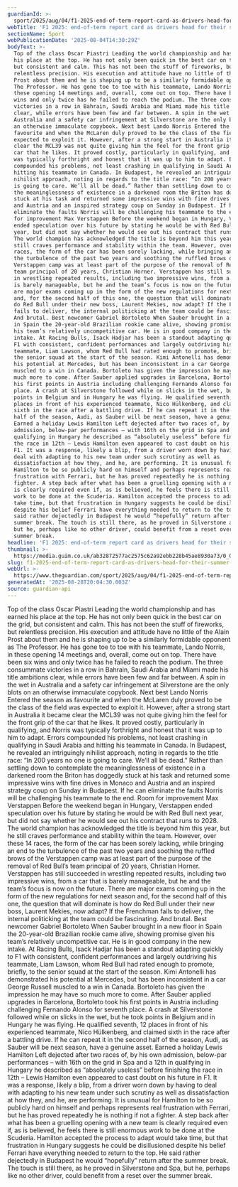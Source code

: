```yaml
---
guardianId: >-
  sport/2025/aug/04/f1-2025-end-of-term-report-card-as-drivers-head-for-their-summer-break
webTitle: 'F1 2025: end-of-term report card as drivers head for their summer break'
sectionName: Sport
webPublicationDate: '2025-08-04T14:30:29Z'
bodyText: >-
  Top of the class Oscar Piastri Leading the world championship and has earned
  his place at the top. He has not only been quick in the best car on the grid,
  but consistent and calm. This has not been the stuff of fireworks, but
  relentless precision. His execution and attitude have no little of the Alain
  Prost about them and he is shaping up to be a similarly formidable opponent as
  The Professor. He has gone toe to toe with his teammate, Lando Norris, in
  these opening 14 meetings and, overall, come out on top. There have been six
  wins and only twice has he failed to reach the podium. The three consummate
  victories in a row in Bahrain, Saudi Arabia and Miami made his title ambitions
  clear, while errors have been few and far between. A spin in the wet in
  Australia and a safety car infringement at Silverstone are the only blots on
  an otherwise immaculate copybook. Next best Lando Norris Entered the season as
  favourite and when the McLaren duly proved to be the class of the field was
  expected to exploit it. However, after a strong start in Australia it became
  clear the MCL39 was not quite giving him the feel for the front grip of the
  car that he likes. It proved costly, particularly in qualifying, and Norris
  was typically forthright and honest that it was up to him to adapt. Errors
  compounded his problems, not least crashing in qualifying in Saudi Arabia and
  hitting his teammate in Canada. In Budapest, he revealed an intriguingly
  nihilist approach, noting in regards to the title race: “In 200 years no one
  is going to care. We’ll all be dead.” Rather than settling down to contemplate
  the meaninglessness of existence in a darkened room the Briton has doggedly
  stuck at his task and returned some impressive wins with fine drives in Monaco
  and Austria and an inspired strategy coup on Sunday in Budapest. If he can
  eliminate the faults Norris will be challenging his teammate to the end. Room
  for improvement Max Verstappen Before the weekend began in Hungary, Verstappen
  ended speculation over his future by stating he would be with Red Bull next
  year, but did not say whether he would see out his contract that runs to 2028.
  The world champion has acknowledged the title is beyond him this year, but he
  still craves performance and stability within the team. However, over these 14
  races, the form of the car has been sorely lacking, while bringing an end to
  the turbulence of the past two years and soothing the ruffled brows of the
  Verstappen camp was at least part of the purpose of the removal of Red Bull’s
  team principal of 20 years, Christian Horner. Verstappen has still succeeded
  in wrestling repeated results, including two impressive wins, from a car that
  is barely manageable, but he and the team’s focus is now on the future. There
  are major exams coming up in the form of the new regulations for next season
  and, for the second half of this one, the question that will dominate is how
  do Red Bull under their new boss, Laurent Mekies, now adapt? If the Frenchman
  fails to deliver, the internal politicking at the team could be fascinating.
  And brutal. Best newcomer Gabriel Bortoleto When Sauber brought in a new floor
  in Spain the 20-year-old Brazilian rookie came alive, showing promise given
  his team’s relatively uncompetitive car. He is in good company in the new
  intake. At Racing Bulls, Isack Hadjar has been a standout adapting quickly to
  F1 with consistent, confident performances and largely outdriving his
  teammate, Liam Lawson, whom Red Bull had rated enough to promote, briefly, to
  the senior squad at the start of the season. Kimi Antonelli has demonstrated
  his potential at Mercedes, but has been inconsistent in a car George Russell
  muscled to a win in Canada. Bortoleto has given the impression he may have so
  much more to come. After Sauber applied upgrades in Barcelona, Bortoleto took
  his first points in Austria including challenging Fernando Alonso for seventh
  place. A crash at Silverstone followed while on slicks in the wet, but he took
  points in Belgium and in Hungary he was flying. He qualified seventh, 12
  places in front of his experienced teammate, Nico Hülkenberg, and claimed
  sixth in the race after a battling drive. If he can repeat it in the second
  half of the season, Audi, as Sauber will be next season, have a genuine asset.
  Earned a holiday Lewis Hamilton Left dejected after two races of, by his own
  admission, below-par performances – with 16th on the grid in Spa and a 12th in
  qualifying in Hungary he described as “absolutely useless” before finishing
  the race in 12th – Lewis Hamilton even appeared to cast doubt on his future in
  F1. It was a response, likely a blip, from a driver worn down by having to
  deal with adapting to his new team under such scrutiny as well as
  dissatisfaction at how they, and he, are performing. It is unusual for
  Hamilton to be so publicly hard on himself and perhaps represents real
  frustration with Ferrari, but he has proved repeatedly he is nothing if not a
  fighter. A step back after what has been a gruelling opening with a new team
  is clearly required even if, as is believed, he feels there is still enormous
  work to be done at the Scuderia. Hamilton accepted the process to adapt would
  take time, but that frustration in Hungary suggests he could be disillusioned
  despite his belief Ferrari have everything needed to return to the top. He
  said rather dejectedly in Budapest he would “hopefully” return after the
  summer break. The touch is still there, as he proved in Silverstone and Spa,
  but he, perhaps like no other driver, could benefit from a reset over the
  summer break.
headline: 'F1 2025: end-of-term report card as drivers head for their summer break'
thumbnail: >-
  https://media.guim.co.uk/ab32872577ac2575c62a92ebb228b45ae8930a73/0_0_5000_4000/500.jpg
slug: f1-2025-end-of-term-report-card-as-drivers-head-for-their-summer-break
webUrl: >-
  https://www.theguardian.com/sport/2025/aug/04/f1-2025-end-of-term-report-card-as-drivers-head-for-their-summer-break
generatedAt: '2025-08-28T20:04:30.003Z'
source: guardian-api
---
```

Top of the class Oscar Piastri Leading the world championship and has earned his place at the top. He has not only been quick in the best car on the grid, but consistent and calm. This has not been the stuff of fireworks, but relentless precision. His execution and attitude have no little of the Alain Prost about them and he is shaping up to be a similarly formidable opponent as The Professor. He has gone toe to toe with his teammate, Lando Norris, in these opening 14 meetings and, overall, come out on top. There have been six wins and only twice has he failed to reach the podium. The three consummate victories in a row in Bahrain, Saudi Arabia and Miami made his title ambitions clear, while errors have been few and far between. A spin in the wet in Australia and a safety car infringement at Silverstone are the only blots on an otherwise immaculate copybook. Next best Lando Norris Entered the season as favourite and when the McLaren duly proved to be the class of the field was expected to exploit it. However, after a strong start in Australia it became clear the MCL39 was not quite giving him the feel for the front grip of the car that he likes. It proved costly, particularly in qualifying, and Norris was typically forthright and honest that it was up to him to adapt. Errors compounded his problems, not least crashing in qualifying in Saudi Arabia and hitting his teammate in Canada. In Budapest, he revealed an intriguingly nihilist approach, noting in regards to the title race: “In 200 years no one is going to care. We’ll all be dead.” Rather than settling down to contemplate the meaninglessness of existence in a darkened room the Briton has doggedly stuck at his task and returned some impressive wins with fine drives in Monaco and Austria and an inspired strategy coup on Sunday in Budapest. If he can eliminate the faults Norris will be challenging his teammate to the end. Room for improvement Max Verstappen Before the weekend began in Hungary, Verstappen ended speculation over his future by stating he would be with Red Bull next year, but did not say whether he would see out his contract that runs to 2028. The world champion has acknowledged the title is beyond him this year, but he still craves performance and stability within the team. However, over these 14 races, the form of the car has been sorely lacking, while bringing an end to the turbulence of the past two years and soothing the ruffled brows of the Verstappen camp was at least part of the purpose of the removal of Red Bull’s team principal of 20 years, Christian Horner. Verstappen has still succeeded in wrestling repeated results, including two impressive wins, from a car that is barely manageable, but he and the team’s focus is now on the future. There are major exams coming up in the form of the new regulations for next season and, for the second half of this one, the question that will dominate is how do Red Bull under their new boss, Laurent Mekies, now adapt? If the Frenchman fails to deliver, the internal politicking at the team could be fascinating. And brutal. Best newcomer Gabriel Bortoleto When Sauber brought in a new floor in Spain the 20-year-old Brazilian rookie came alive, showing promise given his team’s relatively uncompetitive car. He is in good company in the new intake. At Racing Bulls, Isack Hadjar has been a standout adapting quickly to F1 with consistent, confident performances and largely outdriving his teammate, Liam Lawson, whom Red Bull had rated enough to promote, briefly, to the senior squad at the start of the season. Kimi Antonelli has demonstrated his potential at Mercedes, but has been inconsistent in a car George Russell muscled to a win in Canada. Bortoleto has given the impression he may have so much more to come. After Sauber applied upgrades in Barcelona, Bortoleto took his first points in Austria including challenging Fernando Alonso for seventh place. A crash at Silverstone followed while on slicks in the wet, but he took points in Belgium and in Hungary he was flying. He qualified seventh, 12 places in front of his experienced teammate, Nico Hülkenberg, and claimed sixth in the race after a battling drive. If he can repeat it in the second half of the season, Audi, as Sauber will be next season, have a genuine asset. Earned a holiday Lewis Hamilton Left dejected after two races of, by his own admission, below-par performances – with 16th on the grid in Spa and a 12th in qualifying in Hungary he described as “absolutely useless” before finishing the race in 12th – Lewis Hamilton even appeared to cast doubt on his future in F1. It was a response, likely a blip, from a driver worn down by having to deal with adapting to his new team under such scrutiny as well as dissatisfaction at how they, and he, are performing. It is unusual for Hamilton to be so publicly hard on himself and perhaps represents real frustration with Ferrari, but he has proved repeatedly he is nothing if not a fighter. A step back after what has been a gruelling opening with a new team is clearly required even if, as is believed, he feels there is still enormous work to be done at the Scuderia. Hamilton accepted the process to adapt would take time, but that frustration in Hungary suggests he could be disillusioned despite his belief Ferrari have everything needed to return to the top. He said rather dejectedly in Budapest he would “hopefully” return after the summer break. The touch is still there, as he proved in Silverstone and Spa, but he, perhaps like no other driver, could benefit from a reset over the summer break.
